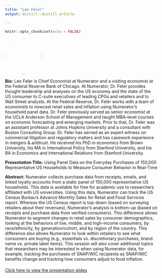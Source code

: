 ```yaml
---
title: "Leo Feler"
output: distill::distill_article

---
```


```r
knitr::opts_chunk$set(echo = FALSE)
```


:::float-left

<img src="images/Leo_Feler.jpeg" style="width: 120px; height: 120px; object-fit: cover; border-radius: 50%;">

**Bio:** Leo Feler is Chief Economist at Numerator and a visiting economist at the Federal Reserve Bank of Chicago. At Numerator, Dr. Feler provides thought leadership and analyses on the US economy and the state of the US consumer to C-suite executives of leading CPGs and retailers and to Wall Street analysts. At the Federal Reserve, Dr. Feler works with a team of economists to nowcast retail sales and inflation using Numerator’s household panel data. Dr. Feler previously served as senior economist at the UCLA Anderson School of Management and taught MBA-level courses on economic forecasting and emerging markets. Prior to that, Dr. Feler was an assistant professor at Johns Hopkins University and a consultant with Boston Consulting Group. Dr. Feler has served as an expert witness on commercial litigation and regulatory matters and has casework experience in mergers & antitrust. He received his PhD in economics from Brown University, his MA in International Policy from Stanford University, and his BA in Economics and International Relations from Stanford University.

**Presentation Title:** Using Panel Data on the Everyday Purchases of 150,000 Representative US Households to Measure Consumer Behavior in Real-Time

**Abstract:** Numerator collects purchase data from receipts, emails, and linked loyalty accounts from a static panel of 150,000 representative US households. This data is available for free for academic use to researchers affiliated with US universities. Using this data, Numerator can track the US Census Bureau's Advance Monthly Sales for Retail and Food Services report. Whereas the US Census report is top-down (based on surveying retailers about their revenues), Numerator's analysis is bottom-up (based on receipts and purchase data from verified consumers). This difference allows Numerator to segment changes in retail sales by consumer demographics, looking at the behaviors of low, middle, and high-income consumers, by race/ethnicity, by generation/cohort, and by region of the country. This difference also allows Numerator to look within retailers to see what consumers are buying (e.g., essentials vs. discretionary purchases, brand name vs. private label items). This session will also cover additional topics that researchers may be interested in when using Numerator data, for example, tracking the purchases of SNAP/WIC recipients as SNAP/WIC benefits change and tracking how consumers adjust to food inflation.

:::


<!-- Link to presentation slides -->
<div style="margin-top: 20px;">
  <a href="presentations/9-3_Leo_Feler.pdf" target="_blank">Click here to view the presentation slides</a>
</div>








